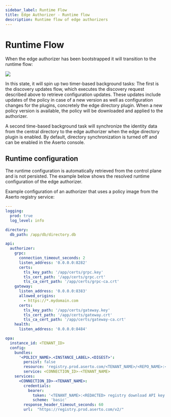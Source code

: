 ```yaml
---
sidebar_label: Runtime Flow
title: Edge Authorizer - Runtime flow
description: Runtime flow of edge authorizers
---
```


# Runtime Flow

When the edge authorizer has been bootstrapped it will transition to the runtime flow:

<img src="/runtime-flow.png" />

In this state, it will spin up two timer-based background tasks: The first is the discovery updates flow, which executes the discovery request described above to retrieve configuration updates. These updates include updates of the policy in case of a new version as well as configuration changes for the plugins, concretely the edge directory plugin. When a new policy version is available, the policy will be downloaded and applied to the authorizer.

A second time-based background task will synchronize the identity data from the central directory to the edge authorizer when the edge directory plugin is enabled. By default, directory synchronization is turned off and can be enabled in the Aserto console.

## Runtime configuration

The runtime configuration is automatically retrieved from the control plane and is not persisted. The example below shows the resolved runtime configuration of the edge authorizer.

Example configuration of an authorizer that uses a policy image from the Aserto registry service:
```yaml
---
logging:
  prod: true
  log_level: info

directory:
  db_path: /app/db/directory.db

api:
  authorizer:
    grpc:
      connection_timeout_seconds: 2
      listen_address: '0.0.0.0:8282'
      certs:
        tls_key_path: '/app/certs/grpc.key'
        tls_cert_path: '/app/certs/grpc.crt'
        tls_ca_cert_path: '/app/certs/grpc-ca.crt'
    gateway:
      listen_address: '0.0.0.0:8383'
      allowed_origins:
        - https://*.mydomain.com
      certs:
        tls_key_path: '/app/certs/gateway.key'
        tls_cert_path: '/app/certs/gateway.crt'
        tls_ca_cert_path: '/app/certs/gateway-ca.crt'
    health:
      listen_address: '0.0.0.0:8484'

opa:
  instance_id: <TENANT_ID>
  config:
    bundles:
      '<POLICY_NAME>.<INSTANCE_LABEL>.<DIGEST>':
        persist: false       
        resource: 'registry.prod.aserto.com/<TENANT_NAME>/<REPO_NAME>:<LABEL>'
        service: <CONNECTION_ID>-<TENANT_NAME>         
    services:
      <CONNECTION_ID>-<TENANT_NAME>:
        credentials:
          bearer:
            token: '<TENANT_NAME>:<REDACTED> registry download API key'
            scheme: 'basic'
        response_header_timeout_seconds: 60
        url:  "https://registry.prod.aserto.com/v2/"
```
